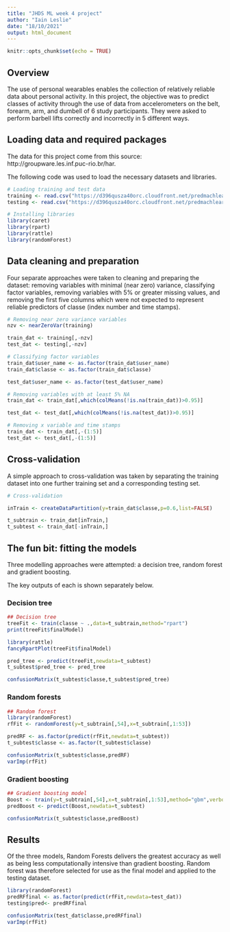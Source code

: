 ```yaml
---
title: "JHDS ML week 4 project"
author: "Iain Leslie"
date: "18/10/2021"
output: html_document
---
```


```r
knitr::opts_chunk$set(echo = TRUE)
```

## Overview

The use of personal wearables enables the collection of relatively reliable data about personal activity. In this project, the objective was to predict classes of activity through the use of data from accelerometers on the belt, forearm, arm, and dumbell of 6 study participants. They were asked to perform barbell lifts correctly and incorrectly in 5 different ways. 

## Loading data and required packages

The data for this project come from this source: http://groupware.les.inf.puc-rio.br/har.

The following code was used to load the necessary datasets and libraries.
```r
# Loading training and test data
training <- read.csv("https://d396qusza40orc.cloudfront.net/predmachlearn/pml-training.csv")
testing <- read.csv("https://d396qusza40orc.cloudfront.net/predmachlearn/pml-testing.csv")

# Installing libraries
library(caret)
library(rpart)
library(rattle)
library(randomForest)

```

## Data cleaning and preparation

Four separate approaches were taken to cleaning and preparing the dataset: removing variables with minimal (near zero) variance, classifying factor variables, removing variables with 5% or greater missing values, and removing the first five columns which were not expected to represent reliable predictors of classe (index number and time stamps).

```r

# Removing near zero variance variables
nzv <- nearZeroVar(training)

train_dat <- training[,-nzv]
test_dat <- testing[,-nzv]

# Classifying factor variables
train_dat$user_name <- as.factor(train_dat$user_name)
train_dat$classe <- as.factor(train_dat$classe)

test_dat$user_name <- as.factor(test_dat$user_name)

# Removing variables with at least 5% NA
train_dat <- train_dat[,which(colMeans(!is.na(train_dat))>0.95)]

test_dat <- test_dat[,which(colMeans(!is.na(test_dat))>0.95)]

# Removing x variable and time stamps
train_dat <- train_dat[,-(1:5)]
test_dat <- test_dat[,-(1:5)]

```

## Cross-validation
A simple approach to cross-validation was taken by separating the training dataset into one further training set and a corresponding testing set.

``` r
# Cross-validation

inTrain <- createDataPartition(y=train_dat$classe,p=0.6,list=FALSE)

t_subtrain <- train_dat[inTrain,]
t_subtest <- train_dat[-inTrain,]
```

## The fun bit: fitting the models

Three modelling approaches were attempted: a decision tree, random forest and gradient boosting. 

The key outputs of each is shown separately below.

### Decision tree
``` r
## Decision tree
treeFit <- train(classe ~ .,data=t_subtrain,method="rpart")
print(treeFit$finalModel)

library(rattle)
fancyRpartPlot(treeFit$finalModel)

pred_tree <- predict(treeFit,newdata=t_subtest)
t_subtest$pred_tree <- pred_tree

confusionMatrix(t_subtest$classe,t_subtest$pred_tree)
```

### Random forests
``` r
## Random forest
library(randomForest)
rfFit <- randomForest(y=t_subtrain[,54],x=t_subtrain[,1:53])

predRF <- as.factor(predict(rfFit,newdata=t_subtest))
t_subtest$classe <- as.factor(t_subtest$classe)

confusionMatrix(t_subtest$classe,predRF)
varImp(rfFit)
```

### Gradient boosting
``` r
## Gradient boosting model
Boost <- train(y=t_subtrain[,54],x=t_subtrain[,1:53],method="gbm",verbose=FALSE)
predBoost <- predict(Boost,newdata=t_subtest)

confusionMatrix(t_subtest$classe,predBoost)
```

## Results
Of the three models, Random Forests delivers the greatest accuracy as well as being less computationally intensive than gradient boosting. Random forest was therefore selected for use as the final model and applied to the testing dataset.

``` r
library(randomForest)
predRFfinal <- as.factor(predict(rfFit,newdata=test_dat))
testing$pred<- predRFfinal

confusionMatrix(test_dat$classe,predRFfinal)
varImp(rfFit)
```
